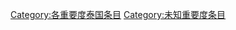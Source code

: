 {{empty category}}
{{Articles by Importance|topic=泰国|project=泰国|format=toc}}

{{catmore1|[[維基百科:泰国專題|維基百科:泰国專題]]}}
[[Category:各重要度泰国条目|Category:各重要度泰国条目]]
[[Category:未知重要度条目|Category:未知重要度条目]]